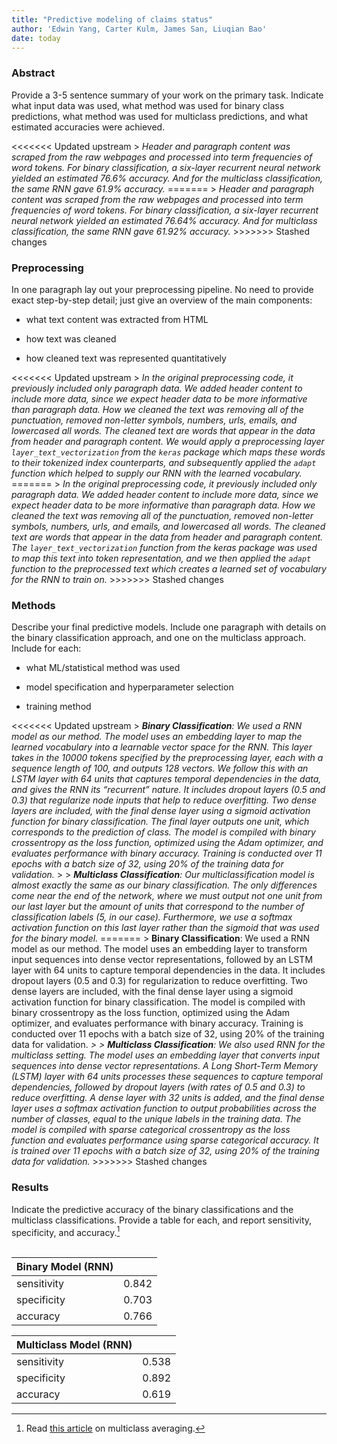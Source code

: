 ```yaml
---
title: "Predictive modeling of claims status"
author: 'Edwin Yang, Carter Kulm, James San, Liuqian Bao'
date: today
---
```


### Abstract

Provide a 3-5 sentence summary of your work on the primary task. Indicate what input data was used, what method was used for binary class predictions, what method was used for multiclass predictions, and what estimated accuracies were achieved.

<<<<<<< Updated upstream
> *Header and paragraph content was scraped from the raw webpages and processed into term frequencies of word tokens. For binary classification, a six-layer recurrent neural network yielded an estimated 76.6% accuracy. And for the multiclass classification, the same RNN gave 61.9% accuracy.*
=======
> *Header and paragraph content was scraped from the raw webpages and processed into term frequencies of word tokens. For binary classification, a six-layer recurrent neural network yielded an estimated 76.64% accuracy. And for multiclass classification, the same RNN gave 61.92% accuracy.*
>>>>>>> Stashed changes

### Preprocessing

In one paragraph lay out your preprocessing pipeline. No need to provide exact step-by-step detail; just give an overview of the main components:

-   what text content was extracted from HTML

-   how text was cleaned

-   how cleaned text was represented quantitatively

<<<<<<< Updated upstream
> *In the original preprocessing code, it previously included only paragraph data. We added header content to include more data, since we expect header data to be more informative than paragraph data. How we cleaned the text was removing all of the punctuation, removed non-letter symbols, numbers, urls, emails, and lowercased all words. The cleaned text are words that appear in the data from header and paragraph content. We would apply a preprocessing layer `layer_text_vectorization` from the `keras` package which maps these words to their tokenized index counterparts, and subsequently applied the `adapt` function which helped to supply our RNN with the learned vocabulary.*
=======
> *In the original preprocessing code, it previously included only paragraph data. We added header content to include more data, since we expect header data to be more informative than paragraph data. How we cleaned the text was removing all of the punctuation, removed non-letter symbols, numbers, urls, and emails, and lowercased all words. The cleaned text are words that appear in the data from header and paragraph content. The `layer_text_vectorization` function from the keras package was used to map this text into token representation, and we then applied the `adapt` function to the preprocessed text which creates a learned set of vocabulary for the RNN to train on.*
>>>>>>> Stashed changes

### Methods

Describe your final predictive models. Include one paragraph with details on the binary classification approach, and one on the multiclass approach. Include for each:

-   what ML/statistical method was used

-   model specification and hyperparameter selection

-   training method

<<<<<<< Updated upstream
> ***Binary Classification**: We used a RNN model as our method. The model uses an embedding layer to map the learned vocabulary into a learnable vector space for the RNN. This layer takes in the 10000 tokens specified by the preprocessing layer, each with a sequence length of 100, and outputs 128 vectors. We follow this with an LSTM layer with 64 units that captures temporal dependencies in the data, and gives the RNN its "recurrent" nature. It includes dropout layers (0.5 and 0.3) that regularize node inputs that help to reduce overfitting. Two dense layers are included, with the final dense layer using a sigmoid activation function for binary classification. The final layer outputs one unit, which corresponds to the prediction of class. The model is compiled with binary crossentropy as the loss function, optimized using the Adam optimizer, and evaluates performance with binary accuracy. Training is conducted over 11 epochs with a batch size of 32, using 20% of the training data for validation.*
>
> ***Multiclass Classification**: Our multiclassification model is almost exactly the same as our binary classification. The only differences come near the end of the network, where we must output not one unit from our last layer but the amount of units that correspond to the number of classification labels (5, in our case). Furthermore, we use a softmax activation function on this last layer rather than the sigmoid that was used for the binary model. *
=======
> **Binary Classification**: We used a RNN model as our method. The model uses an embedding layer to transform input sequences into dense vector representations, followed by an LSTM layer with 64 units to capture temporal dependencies in the data. It includes dropout layers (0.5 and 0.3) for regularization to reduce overfitting. Two dense layers are included, with the final dense layer using a sigmoid activation function for binary classification. The model is compiled with binary crossentropy as the loss function, optimized using the Adam optimizer, and evaluates performance with binary accuracy. Training is conducted over 11 epochs with a batch size of 32, using 20% of the training data for validation.*
>
> **Multiclass Classification**: We also used RNN for the multiclass setting. The model uses an embedding layer that converts input sequences into dense vector representations. A Long Short-Term Memory (LSTM) layer with 64 units processes these sequences to capture temporal dependencies, followed by dropout layers (with rates of 0.5 and 0.3) to reduce overfitting. A dense layer with 32 units is added, and the final dense layer uses a softmax activation function to output probabilities across the number of classes, equal to the unique labels in the training data. The model is compiled with sparse categorical crossentropy as the loss function and evaluates performance using sparse categorical accuracy. It is trained over 11 epochs with a batch size of 32, using 20% of the training data for validation.*
>>>>>>> Stashed changes

### Results

Indicate the predictive accuracy of the binary classifications and the multiclass classifications. Provide a table for each, and report sensitivity, specificity, and accuracy.[^1]

[^1]: Read [this article](https://yardstick.tidymodels.org/articles/multiclass.html) on multiclass averaging.

|     |
|-----|

| Binary Model (RNN) |       |
|--------------------|-------|
| sensitivity        | 0.842 |
| specificity        | 0.703 |
| accuracy           | 0.766 |

| Multiclass Model (RNN) |       |
|------------------------|-------|
| sensitivity            | 0.538 |
| specificity            | 0.892 |
| accuracy               | 0.619 |
